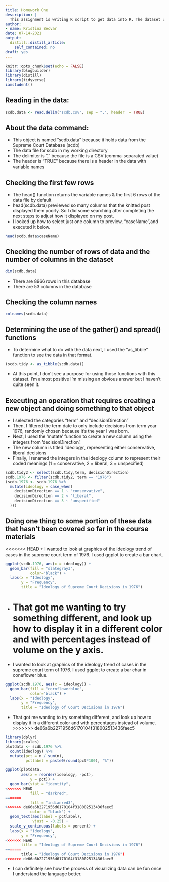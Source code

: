 ```yaml
---
title: Homework One
description: |
  This assignment is writing R script to get data into R. The dataset used for this assignment is scdb.
author:
- name: Kristina Becvar
date: 07-14-2021
output:
  distill::distill_article:
    self_contained: no
draft: yes
---
```


```r
knitr::opts_chunk$set(echo = FALSE)
library(blogbuilder)
library(distill)
library(tidyverse)
iamstudent()
```

## **Reading in the data:**

```r
scdb.data <- read.delim("scdb.csv", sep = ",", header  = TRUE)
```

## **About the data command:**

+ This object is named "scdb.data" because it holds data from the Supreme Court Database (scdb)
+ The data file for scdb in my working directory
+ The delimiter is "," because the file is a CSV (comma-separated value)
+ The header is "TRUE" because there is a header in the data with variable names

## **Checking the first few rows**

+ The head() function returns the variable names & the first 6 rows of the data file by default
+ head(scdb.data) previewed so many columns that the knitted post displayed them poorly. So I did some searching after completing the next steps to adjust how it displayed on my post.
+ I looked up how to select just one column to preview, "caseName",and executed it below.

```r
head(scdb.data$caseName)
```
## **Checking the number of rows of data and the number of columns in the dataset**

```r
dim(scdb.data)
```
+ There are 8966 rows in this database
+ There are 53 columns in the database

## **Checking the column names**

```r
colnames(scdb.data)
```

## **Determining the use of the gather() and spread() functions**

+ To determine what to do with the data next, I used the "as_tibble" function to see the data in that format.

```r
(scdb.tidy <- as_tibble(scdb.data))
```

+ At this point, I don't see a purpose for using those functions with this dataset. I'm almost positive I'm missing an obvious answer but I haven't quite seen it.

## **Executing an operation that requires creating a new object and doing something to that object**

+ I selected the categories "term" and "decisionDirection" 
+ Then, I filtered the term date to only include decisions from term year 1976, randomly chosen because it's the year I was born.
+ Next, I used the 'mutate' function to create a new column using the integers from 'decisionDirection'. 
+ The new column is titled 'ideology', representing either conservative, liberal decisions
+ Finally, I renamed the integers in the ideology column to represent their coded meanings (1 = conservative, 2 = liberal, 3 = unspecified)

```r
scdb.tidy2 <- select(scdb.tidy,term, decisionDirection)
scdb.1976 <- filter(scdb.tidy2, term == "1976") 
(scdb.1976 <- scdb.1976 %>% 
  mutate(ideology = case_when(
    decisionDirection == 1 ~ "conservative",
    decisionDirection == 2 ~ "liberal",
    decisionDirection == 3 ~ "unspecified"
  )))
```

## **Doing one thing to some portion of these data that hasn't been covered so far in the course materials**

<<<<<<< HEAD
+ I wanted to look at graphics of the ideology trend of cases in the supreme court term of 1976. I used ggplot to create a bar chart. 

```r
ggplot(scdb.1976, aes(x = ideology)) + 
  geom_bar(fill = "slategray3", 
           color="black") +
  labs(x = "Ideology", 
       y = "Frequency", 
       title = "Ideology of Supreme Court Decisions in 1976")
```

+ That got me wanting to try something different, and look up how to display it in a different color and with percentages instead of volume on the y axis.
=======
+ I wanted to look at graphics of the ideology trend of cases in the supreme court term of 1976. I used ggplot to create a bar char in coneflower blue. 

```r
ggplot(scdb.1976, aes(x = ideology)) + 
  geom_bar(fill = "cornflowerblue", 
           color="black") +
  labs(x = "Ideology", 
       y = "Frequency", 
       title = "Ideology of Court Decisions in 1976")
```

+ That got me wanting to try something different, and look up how to display it in a different color and with percentages instead of volume.
>>>>>>> de66a6b2271956d6170104f318002513436faec5

```r
library(dplyr)
library(scales)
plotdata <- scdb.1976 %>%
  count(ideology) %>%
  mutate(pct = n / sum(n),
         pctlabel = paste0(round(pct*100), "%"))
```

```r
ggplot(plotdata, 
       aes(x = reorder(ideology, -pct),
           y = pct)) + 
  geom_bar(stat = "identity", 
<<<<<<< HEAD
           fill = "darkred", 
=======
           fill = "indianred3", 
>>>>>>> de66a6b2271956d6170104f318002513436faec5
           color = "black") +
  geom_text(aes(label = pctlabel), 
            vjust = -0.25) +
  scale_y_continuous(labels = percent) +
  labs(x = "Ideology", 
       y = "Frequency", 
<<<<<<< HEAD
       title = "Ideology of Supreme Court Decisions in 1976")
=======
       title = "Ideology of Court Decisions in 1976")
>>>>>>> de66a6b2271956d6170104f318002513436faec5
```

+ I can definitely see how the process of visualizing data can be fun once I understand the language better.
